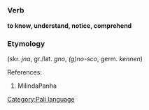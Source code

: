 =={{pi}}==
[[Category:Pali language]]

=== Verb ===
'''to know, understand, notice, comprehend'''

=== Etymology ===
(skr. ''jna'', gr./lat. ''gno'', ''(g)no-sco'', germ. ''kennen'')

References:

# MilindaPanha